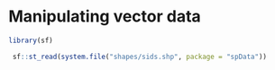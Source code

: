 # Manipulating vector data {#manipulating-vector-data}

<!-- (Nicolas) Vector data processing (45 min) -->

```{r vector-data-libraries}
library(sf)
```


```{r}
 sf::st_read(system.file("shapes/sids.shp", package = "spData"))
```

